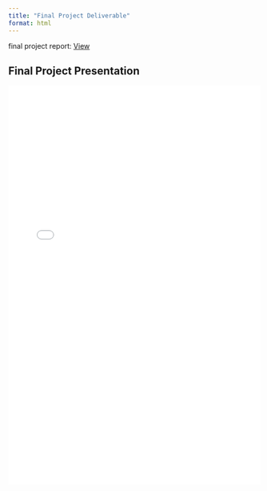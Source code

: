 ```yaml
---
title: "Final Project Deliverable"
format: html
---
```


<p>final project report: <a href="UmmeKulsum_FinalProject.pdf" target="_blank">View</a> </p>

## Final Project Presentation

<iframe src="ClimateChangeandCrime_UmmeKulsum.pdf" width="100%" height="800" style="border:none;">

</iframe>
